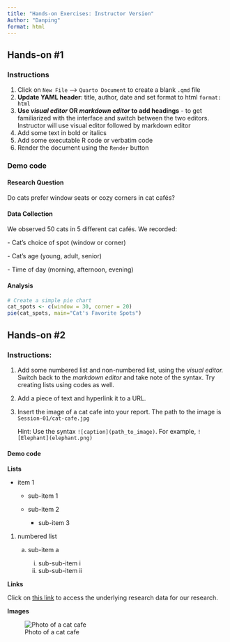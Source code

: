 ```yaml
---
title: "Hands-on Exercises: Instructor Version"
Author: "Danping"
format: html
---
```


## Hands-on #1

### Instructions

1.  Click on `New File` –\> `Quarto Document` to create a blank `.qmd` file
2.  **Update YAML header**: title, author, date and set format to html `format: html`
3.  **Use *visual editor* OR *markdown editor* to add headings** - to get familiarized with the interface and switch between the two editors. Instructor will use visual editor followed by markdown editor
4.  Add some text in bold or italics
5.  Add some executable R code or verbatim code
6.  Render the document using the `Render` button

### Demo code

#### Research Question

Do cats prefer window seats or cozy corners in cat cafés?

#### Data Collection

We observed 50 cats in 5 different cat cafés. We recorded:

\- Cat's choice of spot (window or corner)

\- Cat's age (young, adult, senior)

\- Time of day (morning, afternoon, evening)

#### Analysis

```r

# Create a simple pie chart
cat_spots <- c(window = 30, corner = 20)
pie(cat_spots, main="Cat's Favorite Spots")

```

## Hands-on #2

### Instructions:

1.  Add some numbered list and non-numbered list, using the *visual editor.* Switch back to the *markdown editor* and take note of the syntax. Try creating lists using codes as well.

2.  Add a piece of text and hyperlink it to a URL.

3.  Insert the image of a cat cafe into your report. The path to the image is `Session-01/cat-cafe.jpg`

    ::: callout-tip
    Hint: Use the syntax `![caption](path_to_image)`. For example, `![Elephant](elephant.png)`
    :::

#### Demo code

**Lists**

-   item 1

    -   sub-item 1

    -   sub-item 2

        -   sub-item 3

1.  numbered list

    a.  sub-item a

        i.  sub-sub-item i
        ii. sub-sub-item ii

**Links**

Click on [this link](https://doi.org/10.6084/m9.figshare.25326322.v2) to access the underlying research data for our research.

**Images**

![Photo of a cat cafe](cat-cafe.jpg)
